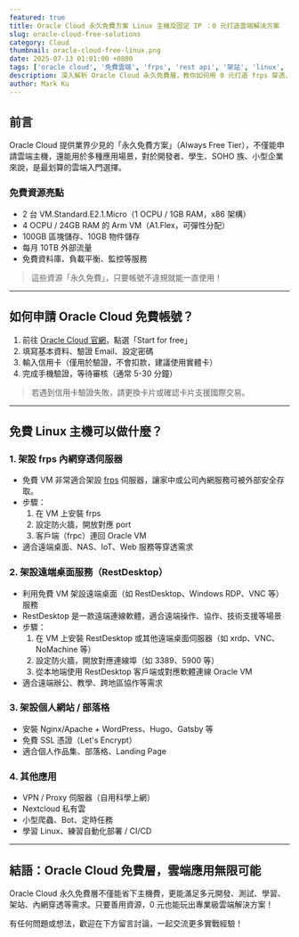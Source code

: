 ```yaml
---
featured: true
title: Oracle Cloud 永久免費方案 Linux 主機及固定 IP ：0 元打造雲端解決方案
slug: oracle-cloud-free-solutions
category: Cloud
thumbnail: oracle-cloud-free-linux.png
date: 2025-07-13 01:01:00 +0800
tags: ['oracle cloud', '免費雲端', 'frps', 'rest api', '架站', 'linux', '雲端主機', 'vm']
description: 深入解析 Oracle Cloud 永久免費層，教你如何用 0 元打造 frps 穿透、REST API 測試環境、個人網站等多元雲端應用，附申請、建置、常見問題與最佳實戰案例。
author: Mark Ku
---
```

## 前言

Oracle Cloud 提供業界少見的「永久免費方案」（Always Free Tier），不僅能申請雲端主機，還能用於多種應用場景，對於開發者、學生、SOHO 族、小型企業來說，是最划算的雲端入門選擇。

### 免費資源亮點
- 2 台 VM.Standard.E2.1.Micro（1 OCPU / 1GB RAM，x86 架構）
- 4 OCPU / 24GB RAM 的 Arm VM（A1.Flex，可彈性分配）
- 100GB 區塊儲存、10GB 物件儲存
- 每月 10TB 外部流量
- 免費資料庫、負載平衡、監控等服務

> 這些資源「永久免費」，只要帳號不違規就能一直使用！

---

## 如何申請 Oracle Cloud 免費帳號？

1. 前往 [Oracle Cloud 官網](https://www.oracle.com/cloud/free/)，點選「Start for free」
2. 填寫基本資料、驗證 Email、設定密碼
3. 輸入信用卡（僅用於驗證，不會扣款，建議使用實體卡）
4. 完成手機驗證，等待審核（通常 5-30 分鐘）

> 若遇到信用卡驗證失敗，請更換卡片或確認卡片支援國際交易。

---

## 免費 Linux 主機可以做什麼？

### 1. 架設 frps 內網穿透伺服器
- 免費 VM 非常適合架設 [frps](https://github.com/fatedier/frp) 伺服器，讓家中或公司內網服務可被外部安全存取。
- 步驟：
  1. 在 VM 上安裝 frps
  2. 設定防火牆，開放對應 port
  3. 客戶端（frpc）連回 Oracle VM
- 適合遠端桌面、NAS、IoT、Web 服務等穿透需求

### 2. 架設遠端桌面服務（RestDesktop）
- 利用免費 VM 架設遠端桌面（如 RestDesktop、Windows RDP、VNC 等）服務
- RestDesktop 是一款遠端連線軟體，適合遠端操作、協作、技術支援等場景
- 步驟：
  1. 在 VM 上安裝 RestDesktop 或其他遠端桌面伺服器（如 xrdp、VNC、NoMachine 等）
  2. 設定防火牆，開放對應連線埠（如 3389、5900 等）
  3. 從本地端使用 RestDesktop 客戶端或對應軟體連線 Oracle VM
- 適合遠端辦公、教學、跨地區協作等需求

### 3. 架設個人網站 / 部落格
- 安裝 Nginx/Apache + WordPress、Hugo、Gatsby 等
- 免費 SSL 憑證（Let's Encrypt）
- 適合個人作品集、部落格、Landing Page

### 4. 其他應用
- VPN / Proxy 伺服器（自用科學上網）
- Nextcloud 私有雲
- 小型爬蟲、Bot、定時任務
- 學習 Linux、練習自動化部署 / CI/CD

---

## 結語：Oracle Cloud 免費層，雲端應用無限可能

Oracle Cloud 永久免費層不僅能省下主機費，更能滿足多元開發、測試、學習、架站、內網穿透等需求。只要善用資源，0 元也能玩出專業級雲端解決方案！

有任何問題或想法，歡迎在下方留言討論，一起交流更多實戰經驗！ 